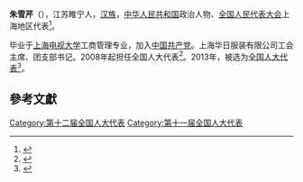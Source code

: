 '''朱雪芹'''（{{bd|1977年||}}），江苏睢宁人，[[汉族|汉族]]，[[中华人民共和国|中华人民共和国]]政治人物、[[全国人民代表大会|全国人民代表大会]]上海地区代表<ref>{{cite web|author=新华网|title=第十一届全国人大代表|url=http://news.xinhuanet.com/ziliao/2008-03/03/content_7708230.htm?node=36628|publisher=新华网|accessdate=2014-01-07|archive-date=2014-01-10|archive-url=https://web.archive.org/web/20140110211415/http://news.xinhuanet.com/ziliao/2008-03/03/content_7708230.htm?node=36628|dead-url=no}}</ref>。

毕业于[[上海电视大学|上海电视大学]]工商管理专业，加入[[中国共产党|中国共产党]]。上海华日服装有限公司工会主席、团支部书记。2008年起担任全国人大代表<ref>{{cite news|title=全国人大代表信息-朱雪芹|url= http://210.82.31.1:8084/delegate/viewDelegate.action?dbid=110647|accessdate=2013-04-05|newspaper=全国人大网|archive-url=https://web.archive.org/web/20140314061608/http://www.npc.gov.cn/delegate/viewDelegate.action?dbid=110647|archive-date=2014-03-14|dead-url=yes}}</ref>。2013年，被选为[[全国人大代表|全国人大代表]]<ref>{{cite news|title=全国人大代表信息-朱雪芹|url= http://210.82.31.1:8084/delegate/viewDelegate.action?dbid=120625|accessdate=2013-03-28|newspaper=全国人大网|archive-url=https://web.archive.org/web/20140314072658/http://www.npc.gov.cn/delegate/viewDelegate.action?dbid=120625|archive-date=2014-03-14|dead-url=yes}}</ref>。

==參考文獻==
{{reflist}}
{{中国政治人物小作品}}

[[Category:第十二届全国人大代表|Category:第十二届全国人大代表]]
[[Category:第十一届全国人大代表|Category:第十一届全国人大代表]]
